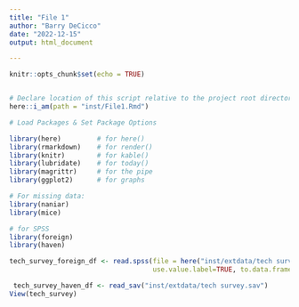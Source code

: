 ```yaml
---
title: "File 1"
author: "Barry DeCicco"
date: "2022-12-15"
output: html_document

---
```


```r
knitr::opts_chunk$set(echo = TRUE)


# Declare location of this script relative to the project root directory.
here::i_am(path = "inst/File1.Rmd")


```

```r
# Load Packages & Set Package Options

library(here)         # for here()
library(rmarkdown)    # for render()
library(knitr)        # for kable()
library(lubridate)    # for today()
library(magrittr)     # for the pipe
library(ggplot2)      # for graphs

# For missing data:
library(naniar)
library(mice)

# for SPSS
library(foreign)
library(haven)
```





```r

tech_survey_foreign_df <- read.spss(file = here("inst/extdata/tech survey.sav"), 
                                    use.value.label=TRUE, to.data.frame=TRUE) 

```

```r
 tech_survey_haven_df <- read_sav("inst/extdata/tech survey.sav")
View(tech_survey)

```



